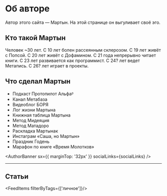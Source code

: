 
# Об авторе

Автор этого сайта — Мартын. На этой странице он выгуливает своё эго.

## Кто такой Мартын

Человек ~30 лет. С 10 лет болен рассеянным склерозом. С 19 лет живёт с <LinkUI href="https://instagram.com/extropia_tyan" target="_blank" rel="noopener noreferrer">Попсой</LinkUI>. С 20 лет живёт с <LinkUI href="https://instagram.com/dopamine_the_cat" target="_blank" rel="noopener noreferrer">Дофамином</LinkUI>. С 21 года непрерывно читает книги. С 23 лет развивается как программист. С 24? лет ведет Метапись. С 26? лет играет в проекты.

## Что сделал Мартын

- <LinkUI href="https://anchor.fm/protopilotalpha">Подкаст Протопилот Альфаᵝ</LinkUI>
- Канал Метабаза
- Видеоблог БОРЯ
- <LinkUI href="https://someta.site/martyn/log">Лог жизни Мартына</LinkUI>
- <LinkUI href="https://someta.site/martyn/books">Книжная таблица Мартына</LinkUI>
- Метод Мидеяция
- Метод Матадоро
- Раскладка Мартынак
- <LinkUI href="https://instagram.com/martynsons">Инстаграм «Саша, но Мартын»</LinkUI>
- Праздник Годень
- Марафон по книге «Время Молотков»

<AuthorBanner
  sx={{ marginTop: '32px' }}
  socialLinks={socialLinks}
/>

---

## Статьи
<FeedItems filterByTags={['личное']}/>

